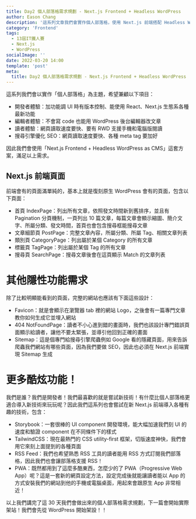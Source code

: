 ```yaml
---
title: Day2 個人部落格需求規劃 - Next.js Frontend + Headless WordPress
author: Eason Chang
description: '這系列文章我們會實作個人部落格，使用 Next.js 前端搭配 Headless WordPress as CMS 後端。改善 DX 開發者體驗、編輯者體驗、UX 讀者體驗、SEO 搜尋引擎優化'
category: 'Frontend'
tags:
  - 13屆IT鐵人賽
  - Next.js
  - WordPress
socialImage: ''
date: 2022-03-20 14:00
template: 'post'
meta:
  title: Day2 個人部落格需求規劃 - Next.js Frontend + Headless WordPress
---
```


這系列我們會以實作「個人部落格」為主題，希望兼顧以下項目：

- 開發者體驗：加功能調 UI 時有版本控制、能使用 React、Next.js 生態系各種最新功能
- 編輯者體驗：不會寫 code 也能用 WordPress 後台編輯器改文章
- 讀者體驗：網頁讀取速度要快、要有 RWD 支援手機和電腦版閱讀
- 搜尋引擎優化 SEO：網頁讀取速度要快、各種 meta tag 要加好

因此我們會使用「Next.js Frontend + Headless WordPress as CMS」這套方案，滿足以上需求。

## Next.js 前端頁面

前端會有的頁面滿單純的，基本上就是復刻原生 WordPress 會有的頁面，包含以下頁面：

- 首頁 IndexPage：列出所有文章，依照發文時間新到舊排序，並且有 Pagination 分頁機制，一頁列出 10 篇文章，每篇文章會顯示縮圖、簡介文字、所屬分類、發文時間，首頁也會包含搜尋框能搜尋文章
- 文章細節頁 PostPage：完整文章內容，所屬分類、所屬 Tag、相關文章列表
- 類別頁 CategoryPage：列出屬於某個 Category 的所有文章
- 標籤頁 TagPage：列出屬於某個 Tag 的所有文章
- 搜尋頁 SearchPage：搜尋文章後會在這頁顯示 Match 的文章列表

# 其他隱性功能需求

除了比較明顯能看到的頁面，完整的網站也應該有下面這些設計：

- Favicon：就是會顯示在瀏覽器 tab 裡的網站 Logo，之後會有一篇專門文章教你如何生成它並埋入網站
- 404 NotFoundPage：讀者不小心進到錯的畫面時，我們也該設計專門錯誤頁面顯示給讀者，讓他不要太緊張，並導引他回到正確的畫面
- Sitemap：這是個專門給搜尋引擎爬蟲例如 Google 看的隱藏頁面，用來告訴爬蟲我們網站有哪些頁面，因為我們要做 SEO，因此也必須在 Next.js 前端實現 Sitemap 生成

# 更多酷炫功能！

我們是誰？我們是開發者！我們最喜歡的就是嘗試新技術！有什麼比個人部落格更適合導入新技術來玩玩呢？因此我們這系列也會嘗試在新 Next.js 前端導入各種有趣的技術，包含：

- Storybook：一套很棒的 UI component 開發環境，能大幅加速我們刻 UI 的速度和驗證 component 在不同條件下的樣式
- TailwindCSS：現在最熱門的 CSS utility-first 框架，切版速度神快，我們會用它來刻上面提到的各種頁面
- RSS Feed：我們也希望熟悉 RSS 工具的讀者能用 RSS 方式訂閱我們部落格，因此我們也會讓部落格支援 RSS！
- PWA：既然都用到了這麼多酷東西，怎麼少的了 PWA（Progressive Web App）呢？這是一套新的網頁設定方法，設定完成後就能讓讀者能以 App 的方式安裝我們的網站到他的手機或電腦桌面，用起來會跟原生 App 非常相近！

以上我們講完了這 30 天我們會做出來的個人部落格需求規劃，下一篇會開始實際架站！我們會先從 WordPress 開始架設！！
